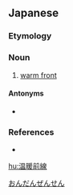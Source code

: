 ==Japanese==
{{ja-kanjitab|おん|だん|ぜん|せん|yomi=on}}

===Etymology===
{{compound|温暖|前線|t1=warm|t2=front line|lang=ja|sort=おんだんぜんせん}}

===Noun===
{{ja-noun|おんだん ぜんせん}}

# {{lb|ja|meteorology|sort=おんだんぜんせん}} [[warm front]]

====Antonyms====
* {{ja-r|寒冷前線|かんれい ぜんせん|gloss=cold front}}

===References===
* {{R:Kojien}}

[[Category:ja:Weather|おんだんぜんせん]]

[[hu:温暖前線]]